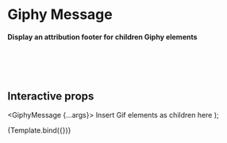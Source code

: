 
<Meta title="Chat Components/Message - Giphy" component={GiphyMessage} />

# Giphy Message

#### Display an attribution footer for children Giphy elements

<br />
<br />
<br />

## Interactive props

  <GiphyMessage {...args}>
    <StyledBox padding="4">Insert Gif elements as children here</StyledBox>
  </GiphyMessage>
);

<Canvas>
  <Story
    name="Default"
    args={{
      title: giphy.title,
      url: giphy.gif.url,
      author: giphy.gif.username
    }}
  >
    {Template.bind({})}
  </Story>
</Canvas>

<ArgsTable story="Default" />
